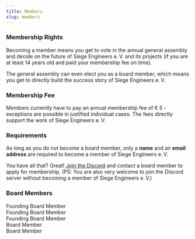 ```yaml
---
title: Members
slug: members
---
```



### Membership Rights
Becoming a member means you get to vote in the annual general assembly and decide on the future of Siege Engineers&nbsp;e.&#8239;V. and its projects (if you are at least 14 years old and paid your membership fee on time).

The general assembly can even elect you as a board member, which means you get to directly build the success story of Siege Engineers&nbsp;e.&#8239;V.

### Membership Fee
Members currently have to pay an annual membership fee of € 5 - exceptions are possible in justified individual cases. The fees directly support the work of Siege Engineers&nbsp;e.&#8239;V.

### Requirements

As long as you do not become a board member, only a **name** and an **email address** are required to become a member of Siege Engineers&nbsp;e.&#8239;V.

You have all that? Great! <a href="https://discord.com/invite/njAsNuD" target="_blank" rel="noreferrer">Join the Discord</a> and contact a board member to apply for membership. (PS: You are also very welcome to join the Discord server without becoming a member of Siege Engineers&nbsp;e.&#8239;V.)

### Board Members
<div className="columns is-multiline mt-1">
  <div className="column is-half">
    <MemberCard avatarUrl="board/ap.png" name="abductedPlatypus" username="abductedplatypus" discordId="341914567611383808">Founding Board Member</MemberCard>
  </div>
  <div className="column is-half">
    <MemberCard avatarUrl="board/jester.png" name="Jester" username="jester_5115" discordId="499908959776276491">Founding Board Member</MemberCard>
  </div>
  <div className="column is-half">
    <MemberCard avatarUrl="board/hszemi.jpeg" name="hszemi" username="hszemi" discordId="291370911573999617">Founding Board Member</MemberCard>
  </div>
  <div className="column is-half">
    <MemberCard avatarUrl="board/mrkirby.webp" name="MrKirby" username="mrkirby." discordId="239516609264222209">Board Member</MemberCard>
  </div>
  <div className="column is-half">
    <MemberCard avatarUrl="board/alian713.png" name="Alian713" username="alian713" discordId="306796917122400256">Board Member</MemberCard>
  </div>
</div>
